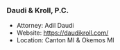 ### Daudi & Kroll, P.C.

- Attorney: Adil Daudi
- Website: https://daudikroll.com/
- Location: Canton MI & Okemos MI
